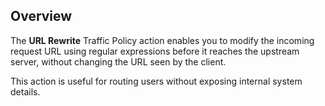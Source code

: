 ## Overview

The **URL Rewrite** Traffic Policy action enables you to modify the incoming
request URL using regular expressions before it reaches the upstream server,
without changing the URL seen by the client.

This action is useful for routing users without exposing internal system
details.
